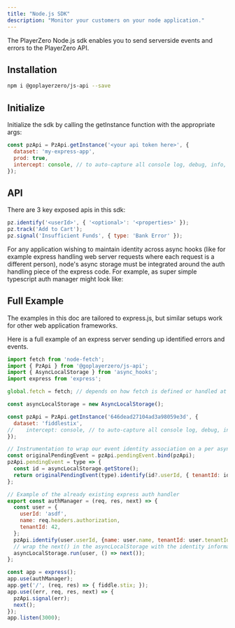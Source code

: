 ```yaml
---
title: "Node.js SDK"
description: "Monitor your customers on your node application."
---
```


The PlayerZero Node.js sdk enables you to send serverside events and errors to the PlayerZero API.

## Installation
```bash
npm i @goplayerzero/js-api --save
```

## Initialize
Initialize the sdk by calling the getInstance function with the appropriate args:
```js
const pzApi = PzApi.getInstance('<your api token here>', {
  dataset: 'my-express-app',
  prod: true,
  intercept: console, // to auto-capture all console log, debug, info, warn, error outputs
});
```

## API
There are 3 key exposed apis in this sdk:
```js
pz.identify('<userId>', { '<optional>': '<properties>' });
pz.track('Add to Cart');
pz.signal('Insufficient Funds', { type: 'Bank Error' });
```
For any application wishing to maintain identity across async hooks (like for example express handling web server requests where each request is a different person),
node's async storage must be integrated around the auth handling piece of the express code. For example, as super simple typescript auth manager might look like:

## Full Example

<Note>
    The examples in this doc are tailored to express.js, but similar setups work for other web application frameworks.
</Note>

Here is a full example of an express server sending up identified errors and events.
```js express.js
import fetch from 'node-fetch';
import { PzApi } from '@goplayerzero/js-api';
import { AsyncLocalStorage } from 'async_hooks';
import express from 'express';

global.fetch = fetch; // depends on how fetch is defined or handled at the vm level

const asyncLocalStorage = new AsyncLocalStorage();

const pzApi = PzApi.getInstance('646dead27104ad3a98059e3d', {
  dataset: 'fiddlestix',
//    intercept: console, // to auto-capture all console log, debug, info, warn, error outputs
});

// Instrumentation to wrap our event identity association on a per async call
const originalPendingEvent = pzApi.pendingEvent.bind(pzApi);
pzApi.pendingEvent = type => {
  const id = asyncLocalStorage.getStore();
  return originalPendingEvent(type).identify(id?.userId, { tenantId: id?.tenantId });
};

// Example of the already existing express auth handler
export const authManager = (req, res, next) => {
  const user = {
    userId: 'asdf',
    name: req.headers.authorization,
    tenantId: 42,
  };
  pzApi.identify(user.userId, {name: user.name, tenantId: user.tenantId});
  // wrap the next() in the asyncLocalStorage with the identity information desired
  asyncLocalStorage.run(user, () => next());
};

const app = express();
app.use(authManager);
app.get('/', (req, res) => { fiddle.stix; });
app.use((err, req, res, next) => {
  pzApi.signal(err);
  next();
});
app.listen(3000);
```
